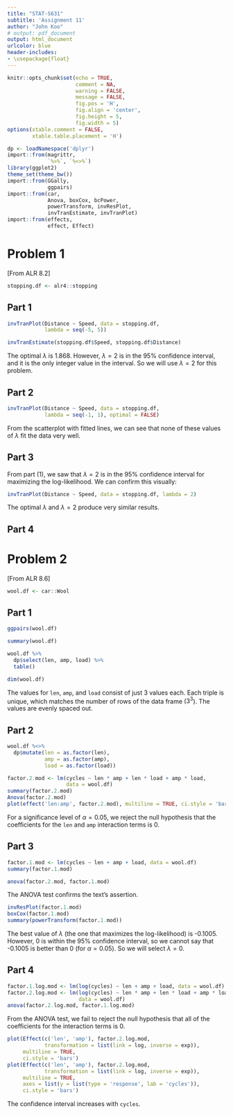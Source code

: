 ```yaml
---
title: "STAT-S631"
subtitle: 'Assignment 11'
author: "John Koo"
# output: pdf_document
output: html_document
urlcolor: blue
header-includes:
- \usepackage{float}
---
```


```r
knitr::opts_chunk$set(echo = TRUE, 
                      comment = NA, 
                      warning = FALSE, 
                      message = FALSE, 
                      fig.pos = 'H', 
                      fig.align = 'center', 
                      fig.height = 5, 
                      fig.width = 5)
options(xtable.comment = FALSE, 
        xtable.table.placement = 'H')
```

```r
dp <- loadNamespace('dplyr')
import::from(magrittr, 
             `%>%`, `%<>%`)
library(ggplot2)
theme_set(theme_bw())
import::from(GGally, 
             ggpairs)
import::from(car, 
             Anova, boxCox, bcPower, 
             powerTransform, invResPlot, 
             invTranEstimate, invTranPlot)
import::from(effects, 
             effect, Effect)
```

# Problem 1

[From ALR 8.2]

```r
stopping.df <- alr4::stopping
```

## Part 1

```r
invTranPlot(Distance ~ Speed, data = stopping.df, 
            lambda = seq(-5, 5))

invTranEstimate(stopping.df$Speed, stopping.df$Distance)
```

The optimal $\lambda$ is 1.868. However, $\lambda = 2$ is in the 95\% confidence 
interval, and it is the only integer value in the interval. So we will use 
$\lambda = 2$ for this problem.

## Part 2

```r
invTranPlot(Distance ~ Speed, data = stopping.df, 
            lambda = seq(-1, 1), optimal = FALSE)
```

From the scatterplot with fitted lines, we can see that none of these values 
of $\lambda$ fit the data very well.

## Part 3

From part (1), we saw that $\lambda = 2$ is in the 95\% confidence interval 
for maximizing the log-likelihood. We can confirm this visually:

```r
invTranPlot(Distance ~ Speed, data = stopping.df, lambda = 2)
```

The optimal $\lambda$ and $\lambda = 2$ produce very similar results.

## Part 4



# Problem 2

[From ALR 8.6]

```r
wool.df <- car::Wool
```

## Part 1

```r
ggpairs(wool.df)

summary(wool.df)

wool.df %>% 
  dp$select(len, amp, load) %>% 
  table()

dim(wool.df)
```

The values for `len`, `amp`, and `load` consist of just 3 values each. Each 
triple is unique, which matches the number of rows of the data frame ($3^3$). The values are evenly spaced out. 

## Part 2

```r
wool.df %<>% 
  dp$mutate(len = as.factor(len), 
            amp = as.factor(amp), 
            load = as.factor(load))

factor.2.mod <- lm(cycles ~ len * amp + len * load + amp * load, 
                   data = wool.df)
summary(factor.2.mod)
Anova(factor.2.mod)
plot(effect('len:amp', factor.2.mod), multiline = TRUE, ci.style = 'bars')
```

For a significance level of $\alpha = 0.05$, we reject the null hypothesis that 
the coefficients for the `len` and `amp` interaction terms is 0. 

## Part 3

```r
factor.1.mod <- lm(cycles ~ len + amp + load, data = wool.df)
summary(factor.1.mod)

anova(factor.2.mod, factor.1.mod)
```

The ANOVA test confirms the text's assertion.

```r
invResPlot(factor.1.mod)
boxCox(factor.1.mod)
summary(powerTransform(factor.1.mod))
```

The best value of $\lambda$ (the one that maximizes the log-likelihood) is 
-0.1005. However, 0 is within the 95\% confidence interval, so we cannot say 
that -0.1005 is better than 0 (for $\alpha = 0.05$). So we will select 
$\lambda = 0$.

## Part 4

```r
factor.1.log.mod <- lm(log(cycles) ~ len + amp + load, data = wool.df)
factor.2.log.mod <- lm(log(cycles) ~ len * amp + len * load + amp * load, 
                       data = wool.df)
anova(factor.2.log.mod, factor.1.log.mod)
```

From the ANOVA test, we fail to reject the null hypothesis that all of the
coefficients for the interaction terms is 0.

```r
plot(Effect(c('len', 'amp'), factor.2.log.mod, 
            transformation = list(link = log, inverse = exp)), 
     multiline = TRUE, 
     ci.style = 'bars')
plot(Effect(c('len', 'amp'), factor.2.log.mod, 
            transformation = list(link = log, inverse = exp)), 
     multiline = TRUE, 
     axes = list(y = list(type = 'response', lab = 'cycles')), 
     ci.style = 'bars')
```

The confidence interval increases with `cycles`. 